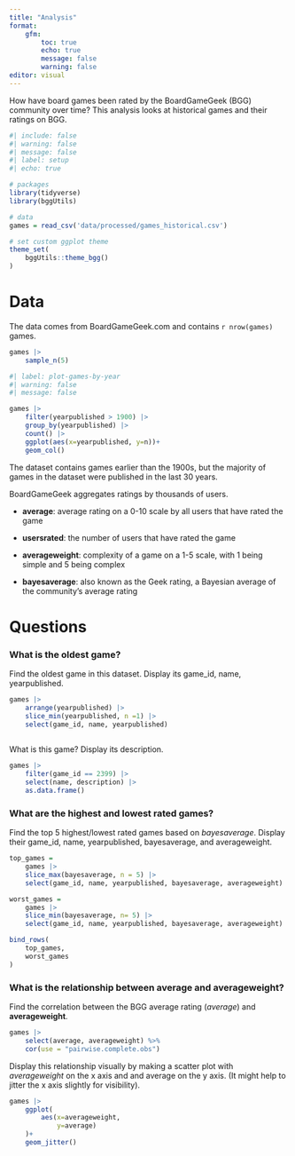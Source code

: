```yaml
---
title: "Analysis"
format: 
    gfm:
        toc: true
        echo: true
        message: false
        warning: false
editor: visual
---
```


How have board games been rated by the BoardGameGeek (BGG) community over time? This analysis looks at historical games and their ratings on BGG.

```r
#| include: false
#| warning: false
#| message: false
#| label: setup
#| echo: true

# packages
library(tidyverse)
library(bggUtils)

# data
games = read_csv('data/processed/games_historical.csv')

# set custom ggplot theme
theme_set(
    bggUtils::theme_bgg()
)

```

# Data

The data comes from BoardGameGeek.com and contains `r nrow(games)` games.

```r

games |>
    sample_n(5)

```

```r
#| label: plot-games-by-year
#| warning: false
#| message: false

games |>
    filter(yearpublished > 1900) |>
    group_by(yearpublished) |>
    count() |>
    ggplot(aes(x=yearpublished, y=n))+
    geom_col()

```

The dataset contains games earlier than the 1900s, but the majority of games in the dataset were published in the last 30 years.

BoardGameGeek aggregates ratings by thousands of users.

-   **average**: average rating on a 0-10 scale by all users that have rated the game

-   **usersrated**: the number of users that have rated the game

-   **averageweight**: complexity of a game on a 1-5 scale, with 1 being simple and 5 being complex

-   **bayesaverage**: also known as the Geek rating, a Bayesian average of the community's average rating

# Questions

### What is the oldest game?

Find the oldest game in this dataset. Display its game_id, name, yearpublished.

```r

games |>
    arrange(yearpublished) |>
    slice_min(yearpublished, n =1) |> 
    select(game_id, name, yearpublished)
    
```

What is this game? Display its description.

```r

games |>
    filter(game_id == 2399) |>
    select(name, description) |>
    as.data.frame()

```

### What are the highest and lowest rated games?

Find the top 5 highest/lowest rated games based on *bayesaverage*. Display their game_id, name, yearpublished, bayesaverage, and averageweight.

```r

top_games = 
    games |>
    slice_max(bayesaverage, n = 5) |>
    select(game_id, name, yearpublished, bayesaverage, averageweight)

worst_games = 
    games |>
    slice_min(bayesaverage, n= 5) |>
    select(game_id, name, yearpublished, bayesaverage, averageweight)

bind_rows(
    top_games,
    worst_games
)

```

### What is the relationship between **average** and **averageweight**?

Find the correlation between the BGG average rating (*average*) and **averageweight**.

```r

games |>
    select(average, averageweight) %>%
    cor(use = "pairwise.complete.obs")

```

Display this relationship visually by making a scatter plot with *averageweight* on the x axis and and average on the y axis. (It might help to jitter the x axis slightly for visibility).

```r

games |>
    ggplot(
        aes(x=averageweight,
            y=average)
    )+
    geom_jitter()

```
